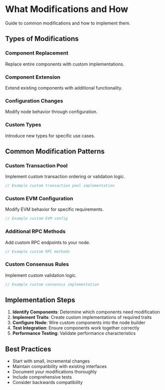 # What Modifications and How

Guide to common modifications and how to implement them.

## Types of Modifications

### Component Replacement
Replace entire components with custom implementations.

### Component Extension
Extend existing components with additional functionality.

### Configuration Changes
Modify node behavior through configuration.

### Custom Types
Introduce new types for specific use cases.

## Common Modification Patterns

### Custom Transaction Pool
Implement custom transaction ordering or validation logic.

```rust
// Example custom transaction pool implementation
```

### Custom EVM Configuration
Modify EVM behavior for specific requirements.

```rust
// Example custom EVM config
```

### Additional RPC Methods
Add custom RPC endpoints to your node.

```rust
// Example custom RPC methods
```

### Custom Consensus Rules
Implement custom validation logic.

```rust
// Example custom consensus implementation
```

## Implementation Steps

1. **Identify Components**: Determine which components need modification
2. **Implement Traits**: Create custom implementations of required traits
3. **Configure Node**: Wire custom components into the node builder
4. **Test Integration**: Ensure components work together correctly
5. **Performance Testing**: Validate performance characteristics

## Best Practices

- Start with small, incremental changes
- Maintain compatibility with existing interfaces
- Document your modifications thoroughly
- Include comprehensive tests
- Consider backwards compatibility